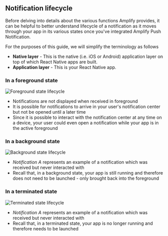 ## Notification lifecycle

Before delving into details about the various functions Amplify provides, it can be helpful to better understand lifecycle of a notification as it moves through your app in its various states once you've integrated Amplify Push Notification.

For the purposes of this guide, we will simplify the terminology as follows

- **Native layer** - This is the native (i.e. iOS or Android) application layer on top of which React Native apps are built.
- **Application layer** - This is your React Native app.

### In a foreground state

![Foreground state lifecycle](/images/push-notifications/cross-platform-lifecycle/pn-lifecycle-foreground.png)

- Notifications are not displayed when received in foreground
- It is possible for notifications to arrive in your user's notification center but not be opened until a later time
- Since it is possible to interact with the notification center at any time on a device, your user could even open a notification while your app is in the active foreground

### In a background state

![Background state lifecycle](/images/push-notifications/cross-platform-lifecycle/pn-lifecycle-background.png)

- _Notification A_ represents an example of a notification which was received but never interacted with
- Recall that, in a background state, your app is still running and therefore does not need to be launched - only brought back into the foreground

### In a terminated state

![Terminated state lifecycle](/images/push-notifications/cross-platform-lifecycle/pn-lifecycle-terminated.png)

- _Notification A_ represents an example of a notification which was received but never interacted with
- Recall that, in a terminated state, your app is no longer running and therefore needs to be launched
